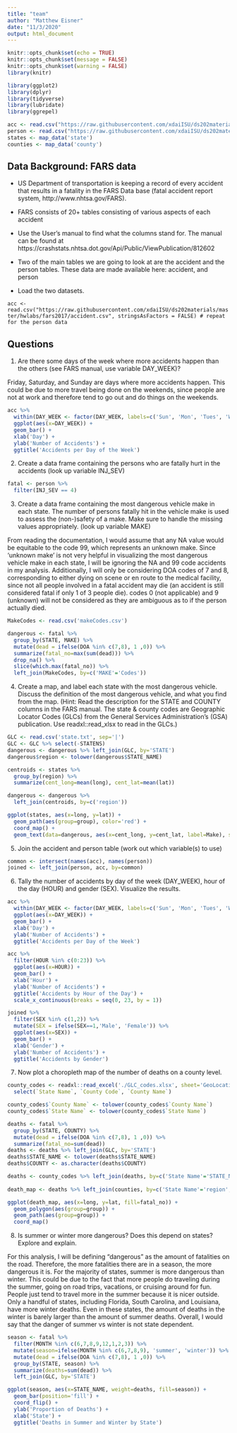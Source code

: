 ```yaml
---
title: "team"
author: "Matthew Eisner"
date: "11/3/2020"
output: html_document
---
```


```r
knitr::opts_chunk$set(echo = TRUE)
knitr::opts_chunk$set(message = FALSE)
knitr::opts_chunk$set(warning = FALSE)
library(knitr)
```

```r
library(ggplot2)
library(dplyr)
library(tidyverse)
library(lubridate)
library(ggrepel)
```

```r
acc <- read.csv("https://raw.githubusercontent.com/xdaiISU/ds202materials/master/hwlabs/fars2017/accident.csv", stringsAsFactors = FALSE)
person <- read.csv("https://raw.githubusercontent.com/xdaiISU/ds202materials/master/hwlabs/fars2017/person.csv", stringsAsFactors = FALSE)
states <- map_data('state')
counties <- map_data('county')
```

## Data Background: FARS data

  * US Department of transportation is keeping a record of every accident that results in a fatality in the FARS Data base (fatal accident report system, http://www.nhtsa.gov/FARS).

  * FARS consists of 20+ tables consisting of various aspects of each accident

  * Use the User’s manual to find what the columns stand for. The manual can be found at https://crashstats.nhtsa.dot.gov/Api/Public/ViewPublication/812602

  * Two of the main tables we are going to look at are the accident and the person tables. These data are made available here: accident, and person

  * Load the two datasets.

  `acc <- read.csv("https://raw.githubusercontent.com/xdaiISU/ds202materials/master/hwlabs/fars2017/accident.csv", stringsAsFactors = FALSE) # repeat for the person data`
    
## Questions

  1. Are there some days of the week where more accidents happen than the others (see FARS manual, use variable DAY_WEEK)?
  
  Friday, Saturday, and Sunday are days where more accidents happen. This could be due to more travel being done on the weekends, since people are not at work and therefore tend to go out and do things on the weekends.
  
```r
acc %>%
  within(DAY_WEEK <- factor(DAY_WEEK, labels=c('Sun', 'Mon', 'Tues', 'Wed', 'Thurs', 'Fri', 'Sat'))) %>%
  ggplot(aes(x=DAY_WEEK)) + 
  geom_bar() +
  xlab('Day') +
  ylab('Number of Accidents') +
  ggtitle('Accidents per Day of the Week')
```
  
  2. Create a data frame containing the persons who are fatally hurt in the accidents (look up variable INJ_SEV)
  
```r
fatal <- person %>%
  filter(INJ_SEV == 4)
```
  
  3. Create a data frame containing the most dangerous vehicle make in each state. The number of persons fatally hit in the vehicle make is used to assess the (non-)safety of a make. Make sure to handle the missing values appropriately. (look up variable MAKE)
  
  From reading the documentation, I would assume that any NA value would be equitable to the code 99, which represents an unknown make. Since 'unknown make' is not very helpful in visualizing the most dangerous vehicle make in each state, I will be ignoring the NA and 99 code accidents in my analysis. Additionally, I will only be considering DOA codes of 7 and 8, corresponding to either dying on scene or en route to the medical facility, since not all people involved in a fatal accident may die (an accident is still considered fatal if only 1 of 3 people die). codes 0 (not applicable) and 9 (unknown) will not be considered as they are ambiguous as to if the person actually died.
  
```r
MakeCodes <- read.csv('makeCodes.csv')

dangerous <- fatal %>%
  group_by(STATE, MAKE) %>%
  mutate(dead = ifelse(DOA %in% c(7,8), 1 ,0)) %>%
  summarize(fatal_no=max(sum(dead))) %>%
  drop_na() %>%
  slice(which.max(fatal_no)) %>%
  left_join(MakeCodes, by=c('MAKE'='Codes'))
```
  
  4. Create a map, and label each state with the most dangerous vehicle. Discuss the definition of the most dangerous vehicle, and what you find from the map. (Hint: Read the description for the STATE and COUNTY columns in the FARS manual. The state & county codes are Geographic Locator Codes (GLCs) from the General Services Administration’s (GSA) publication. Use readxl::read_xlsx to read in the GLCs.)
  
```r
GLC <- read.csv('state.txt', sep='|')
GLC <- GLC %>% select(-STATENS)
dangerous <- dangerous %>% left_join(GLC, by='STATE')
dangerous$region <- tolower(dangerous$STATE_NAME)

centroids <- states %>%
  group_by(region) %>%
  summarize(cent_long=mean(long), cent_lat=mean(lat))

dangerous <- dangerous %>%
  left_join(centroids, by=c('region'))

ggplot(states, aes(x=long, y=lat)) + 
  geom_path(aes(group=group), color='red') + 
  coord_map() + 
  geom_text(data=dangerous, aes(x=cent_long, y=cent_lat, label=Make), size=3)
```
  
  5. Join the accident and person table (work out which variable(s) to use)
  
```r
common <- intersect(names(acc), names(person))
joined <- left_join(person, acc, by=common)
```
  
  6. Tally the number of accidents by day of the week (DAY_WEEK), hour of the day (HOUR) and gender (SEX). Visualize the results.
  
```r
acc %>%
  within(DAY_WEEK <- factor(DAY_WEEK, labels=c('Sun', 'Mon', 'Tues', 'Wed', 'Thurs', 'Fri', 'Sat'))) %>%
  ggplot(aes(x=DAY_WEEK)) + 
  geom_bar() +
  xlab('Day') +
  ylab('Number of Accidents') +
  ggtitle('Accidents per Day of the Week')

acc %>%
  filter(HOUR %in% c(0:23)) %>%
  ggplot(aes(x=HOUR)) + 
  geom_bar() +
  xlab('Hour') +
  ylab('Number of Accidents') +
  ggtitle('Accidents by Hour of the Day') +
  scale_x_continuous(breaks = seq(0, 23, by = 1))

joined %>%
  filter(SEX %in% c(1,2)) %>%
  mutate(SEX = ifelse(SEX==1,'Male', 'Female')) %>%
  ggplot(aes(x=SEX)) + 
  geom_bar() +
  xlab('Gender') +
  ylab('Number of Accidents') +
  ggtitle('Accidents by Gender')
```
  
  7. Now plot a choropleth map of the number of deaths on a county level.
  
```r
county_codes <- readxl::read_excel('./GLC_codes.xlsx', sheet='GeoLocation_UnitedStates') %>% 
  select(`State Name`, `County Code`, `County Name`)

county_codes$`County Name` <- tolower(county_codes$`County Name`)
county_codes$`State Name` <- tolower(county_codes$`State Name`)

deaths <- fatal %>%
  group_by(STATE, COUNTY) %>%
  mutate(dead = ifelse(DOA %in% c(7,8), 1 ,0)) %>%
  summarize(fatal_no=sum(dead))
deaths <- deaths %>% left_join(GLC, by='STATE')
deaths$STATE_NAME <- tolower(deaths$STATE_NAME)
deaths$COUNTY <- as.character(deaths$COUNTY)

deaths <- county_codes %>% left_join(deaths, by=c('State Name'='STATE_NAME','County Code'='COUNTY'))
  
death_map <- deaths %>% left_join(counties, by=c('State Name'='region','County Name'='subregion'))

ggplot(death_map, aes(x=long, y=lat, fill=fatal_no)) + 
  geom_polygon(aes(group=group)) + 
  geom_path(aes(group=group)) +
  coord_map()
```
  
  8. Is summer or winter more dangerous? Does this depend on states? Explore and explain.

For this analysis, I will be defining "dangerous" as the amount of fatalities on the road. Therefore, the more fatalities there are in a season, the more dangerous it is. For the majority of states, summer is more dangerous than winter. This could be due to the fact that more people do traveling during the summer, going on road trips, vacations, or cruising around for fun. People just tend to travel more in the summer because it is nicer outside. Only a handful of states, including Florida, South Carolina, and Louisiana, have more winter deaths. Even in these states, the amount of deaths in the winter is barely larger than the amount of summer deaths. Overall, I would say that the danger of summer vs winter is not state dependent.
  
```r
season <- fatal %>%
  filter(MONTH %in% c(6,7,8,9,12,1,2,3)) %>%
  mutate(season=ifelse(MONTH %in% c(6,7,8,9), 'summer', 'winter')) %>%
  mutate(dead = ifelse(DOA %in% c(7,8), 1 ,0)) %>%
  group_by(STATE, season) %>%
  summarize(deaths=sum(dead)) %>% 
  left_join(GLC, by='STATE')

ggplot(season, aes(x=STATE_NAME, weight=deaths, fill=season)) + 
  geom_bar(position='fill') + 
  coord_flip() +
  ylab('Proportion of Deaths') +
  xlab('State') + 
  ggtitle('Deaths in Summer and Winter by State')
```
  


